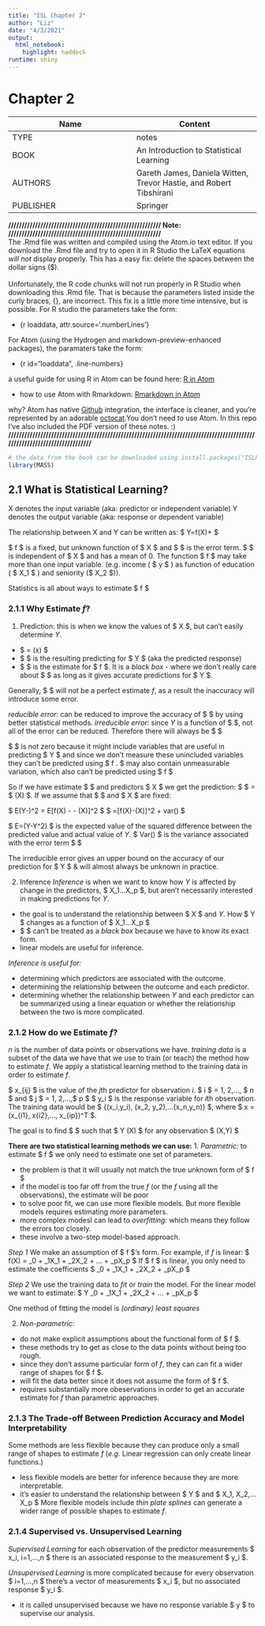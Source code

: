 ```yaml
---
title: "ISL Chapter 2"
author: "Liz"
date: "4/3/2021"
output:
  html_notebook:
    highlight: haddock
runtime: shiny
---
```

# Chapter 2

Name | Content
------------- | -------------
TYPE | notes
BOOK | An Introduction to Statistical Learning
AUTHORS | Gareth James, Daniela Witten, Trevor Hastie, and Robert Tibshirani
PUBLISHER | Springer

**///////////////////////////////////////////////////////// Note: /////////////////////////////////////////////////////////**
<br>
The .Rmd file was written and compiled using the Atom.io text editor. If you download the .Rmd file and try to open it in R Studio the LaTeX equations *will not* display properly. This has a easy fix: delete the spaces between the dollar signs ($).
<br><br>
Unfortunately, the R code chunks will not run properly in R Studio when downloading this .Rmd file. That is because the parameters listed inside the curly braces, {}, are incorrect. This fix is a little more time intensive, but is possible. For R studio the parameters take the form:

+ {r loaddata, attr.source='.numberLines'}

For Atom (using the Hydrogen and markdown-preview-enhanced packages), the paramaters take the form:

+ {r id="loaddata", .line-numbers}

a useful guide for using R in Atom can be found here: [R in Atom](https://jstaf.github.io/2018/03/25/atom-ide.html)

+ how to use Atom with Rmarkdown: [Rmarkdown in Atom](https://shd101wyy.github.io/markdown-preview-enhanced/#/)

why? Atom has native [Github](github.io) integration, the interface is cleaner, and you're represented by an adorable [octocat](https://myoctocat.com/).You don't need to use Atom. In this repo I've also included the PDF version of these notes. :)
<br>
**///////////////////////////////////////////////////////////////////////////////////////////////////////////////////////////**

```r
# the data from the book can be downloaded using install.packages("ISLR"). It's then loaded using the line below.
library(MASS)

```

## 2.1 What is Statistical Learning?

X denotes the input variable (aka: predictor or independent variable)
Y denotes the output variable (aka: response or dependent variable)

The relationship between X and Y can be written as:
$ Y=f(X)+\mathcal{E} $

$ f $ is a fixed, but unknown function of $ X $ and $ \mathcal{E} $ is the error term.
$ \mathcal{E} $ is independent of $ X $ and has a mean of 0.
The function $ f $ may take more than one input variable. (e.g. income ( $ y $ ) as function of education ( $ X_1 $ ) and seniority ($ X_2 $)).

Statistics is all about ways to estimate $ f $

### 2.1.1 Why Estimate $f$?
1. Prediction: this is when we know the values of $ X $, but can't easily determine $Y$.
+ $ \hat{y} = \hat{f}(x) $
+ $ \hat{Y} $ is the resulting predicting for $ Y $ (aka the predicted response)
+ $ \hat{f} $ is the estimate for $ f $. It is a *black box* - where we don't really care about $ \hat{f} $ as long as it gives accurate predictions for $ Y $.

Generally, $ \hat{f} $ will not be a perfect estimate $f$, as a result the inaccuracy will introduce some error.

*reducible error:* can be reduced to improve the accuracy of $ \hat{f} $ by using better statistical methods.
*irreducible error:* since $Y$ is a function of $ \mathcal{E} $, not all of the error can be reduced. Therefore there will always be $ \mathcal{E} $

$ \mathcal{E} $ is not zero because it might include variables that are useful in predicting $ Y $ and since we don't measure these unincluded variables they can't be predicted using $ f $.
$ \mathcal{E} $ may also contain unmeasurable variation, which also can't be predicted using $ f $

So if we have estimate $ \hat{f} $ and predictors $ X $ we get the prediction: $ \hat{Y} $ = $ \hat{f}(X) $. If we assume that $ \hat{f} $ and $ X $ are fixed:

$ E(Y-\hat{Y})^2 = E[f(X) - \mathcal{E} - \hat{f}(X)]^2 $
$ =[f(X)-\hat{f}(X)]^2 + var(\mathcal{E}) $

$ E=(Y-Y^2) $ is the expected value of the squared difference between the predicted value and actual value of $Y$.
$ Var(\mathcal{E}) $ is the variance associated with the error term $ \mathcal{E} $

The irreducible error gives an upper bound on the accuracy of our prediction for $ Y $ & will almost always be unknown in practice.


2. Inference
*Inference* is when we want to know how $Y$ is affected by change in the predictors, $ X_1...X_p $, but aren't necessarily interested in making predictions for $Y$.
+ the goal is to understand the relationship between $ X $ and $Y$. How $ Y $ changes as a function of $ X_1...X_p $
+ $ \hat{f} $ can't be treated as a *black box* because we have to know its exact form.
+ linear models are useful for inference.

*Inference is useful for:*

+ determining which predictors are associated with the outcome.
+ determining the relationship between the outcome and each predictor.
+ determining whether the relationship between $Y$ and each predictor can be summarized using a linear equation or whether the relationship between the two is more complicated.

### 2.1.2 How do we Estimate $f$?
$n$ is the number of data points or observations we have.
*training data* is a subset of the data we have that we use to train (or teach) the method how to estimate $f$.
We apply a statistical learning method to the training data in order to estimate $f$.

$ x_{ij} $ is the value of the $j$th predictor for observation $i$.
$ i $ = 1, 2,..., $ n $ and $ j $ = 1, 2,...,$ p $
$ y_i $ is the response variable for $i$th observation.
The training data would be $ {(x_i,y_i), (x_2, y_2),...(x_n,y_n)} $, where $ x = (x_{i1}, x{i2},..., x_{ip})^T $.

The goal is to find $ \hat{f} $ such that $ Y \approx \hat{f}(X) $ for any observation $ (X,Y) $

**There are two statistical learning methods we can use:**
1. *Parametric:* to estimate $ f $ we only need to estimate one set of parameters.

+ the problem is that it will usually not match the true unknown form of $ f $
+ if the model is too far off from the true $f$ (or the $f$ using all the observations), the estimate will be poor
+ to solve poor fit, we can use more flexible models. But more flexible models requires estimating more parameters.
+ more complex modesl can lead to *overfitting:* which means they follow the errors too closely.
+ these involve a two-step model-based approach.


*Step 1* We make an assumption of $ f $'s form.
For example, if $f$ is linear: $ f(X) = \beta_0 + \beta_1X_1 + \beta_2X_2 + ... + \beta_pX_p $
If $ f $ is linear, you only need to estimate the coefficients $ \beta_0 + \beta_1X_1 + \beta_2X_2 + \beta_pX_p $

*Step 2* We use the training data to *fit* or *train* the model.
For the linear model we want to estimate: $ Y \approx \beta_0 + \beta_1X_1 + \beta_2X_2 + ... + \beta_pX_p $

One method of fitting the model is *(ordinary) least squares*

2. *Non-parametric:*

+ do not make explicit assumptions about the functional form of $ f $.
+ these methods try to get as close to the data points without being too rough.
+ since they don't assume particular form of $f$, they can can fit a wider range of shapes for $ f $.
+ will fit the data better since it does not assume the form of $ f $.
+ requires substantially more obeservations in order to get an accurate estimate for $f$ than parametric approaches.

### 2.1.3 The Trade-off Between Prediction Accuracy and Model Interpretability

Some methods are less flexible because they can produce only a small range of shapes to estimate $f$ (*e.g.* Linear regression can only create linear functions.)

+ less flexible models are better for inference because they are more interpretable.
+ it's easier to understand the relationship between $ Y $ and $ X_1, X_2,...X_p $
More flexible models include *thin plate splines* can generate a wider range of possible shapes to estimate $f$.

### 2.1.4 Supervised vs. Unsupervised Learning
*Supervised Learning* for each observation of the predictor measurements $ x_i, i=1,...,n $ there is an associated response to the measurement $ y_i $.

*Unsupervised Learning* is more complicated because for every observation $ i=1,...,n $ there's a vector of measurements $ x_i $, but no associated response $ y_i $.

+ it is called unsupervised because we have no response variable $ y $ to supervise our analysis.
